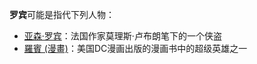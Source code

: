 '''罗宾'''可能是指代下列人物：
* [[亚森·罗宾|亚森·罗宾]]：法国作家莫理斯·卢布朗笔下的一个侠盗
* [[羅賓_(漫畫)|羅賓 (漫畫)]]：美国DC漫画出版的漫画书中的超级英雄之一

{{Disambiguation|L|Cat=二字人名译名消歧义}}